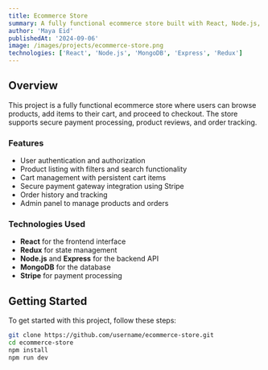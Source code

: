 ```yaml
---
title: Ecommerce Store
summary: A fully functional ecommerce store built with React, Node.js, and MongoDB.
author: 'Maya Eid'
publishedAt: '2024-09-06'
image: /images/projects/ecommerce-store.png
technologies: ['React', 'Node.js', 'MongoDB', 'Express', 'Redux']
---
```


## Overview

This project is a fully functional ecommerce store where users can browse products, add items to their cart, and proceed to checkout. The store supports secure payment processing, product reviews, and order tracking.

### Features

- User authentication and authorization
- Product listing with filters and search functionality
- Cart management with persistent cart items
- Secure payment gateway integration using Stripe
- Order history and tracking
- Admin panel to manage products and orders

### Technologies Used

- **React** for the frontend interface
- **Redux** for state management
- **Node.js** and **Express** for the backend API
- **MongoDB** for the database
- **Stripe** for payment processing

## Getting Started

To get started with this project, follow these steps:

   ```bash
   git clone https://github.com/username/ecommerce-store.git
   cd ecommerce-store
   npm install
   npm run dev
   ```
